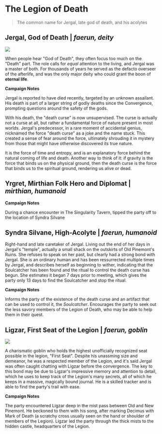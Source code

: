 # The Legion of Death

> The common name for Jergal, late god of death, and his acolytes

## Jergal, God of Death | _faerun, deity_

![](https://cdn.discordapp.com/attachments/1018201519100792943/1099844136108032060/Devlathar_ominous_dark_oil_painting_of_Jergal_God_of_Death_a_ho_8aabdfd5-4745-4b03-ad14-6f615d58321a.png)

When people hear "God of Death", they often focus too much on the "Death" part. The role calls for _equal_ attention to the living, and Jergal was a master of both. For thousands of years he served as the defacto overseer of the afterlife, and was the only major deity who could grant the boon of **eternal life**.

**Campaign Notes**

Jergal is reported to have died recently, targeted by an unknown assailant. His death is part of a larger string of godly deaths since the Convergence, prompting questions around the safety of the gods.

With his death, the "death curse" is now unsupervised. The curse is actually not a curse at all, but rather a fundamental force of nature present in most worlds. Jergal's predecessor, in a rare moment of accidental genius, nicknamed the force "death curse" as a joke and the name stuck. This created a sense of fear around the force, ultimately shrouding it in mystery from those that might have otherwise discovered its true nature.

It is the force of time and entropy, and is an explanatory force behind the natural coming of life and death. Another way to think of it: if gravity is the force that binds us on the physical ground, then the death curse is the force that binds us to the spiritual ground, rendering us alive or dead.

## Yrgret, Mirthian Folk Hero and Diplomat | _mirthian, humanoid_

**Campaign Notes**

During a chance encounter in The Singularity Tavern, tipped the party off to the location of Syndra Silvane

## Syndra Silvane, High-Acolyte | _faerun, humanoid_

Right-hand and late caretaker of Jergal. Living out the end of her days in Jergal's "temple", actually a small shack on the outskirts of Old Pinemont's Ruins. She refuses to speak on her past, but clearly had a strong bond with Jergal. She is an ordinary human and has been ressurrected multiple times by Jergal, and describes herself as beginning to wither, indicating that the Soulcatcher has been found and the ritual to control the death curse has begun. She estimates it began 7 days prior to meeting, which gives the party only 13 days to find the Soulcatcher and stop the ritual.

**Campaign Notes**

Informs the party of the existence of the death curse and an artifact that can be used to control it, the _Soulcatcher_. Encourages the party to seek out the less savory members of the Legion of Death, who may be able to help them in their quest.

## Ligzar, First Seat of the Legion | _faerun, goblin_

![](https://cdn.discordapp.com/attachments/1018201519100792943/1099887364622528572/Devlathar_Charismatic_young_goblin_wearing_a_slightly_oversized_faaa10b1-ff83-428b-9d51-ec12ed7cd2b4.png)

A charismatic goblin who holds the highest unofficially recognized seat possible in the legion, "First Seat". Despite his unassming size and demeanor, he was a respected member of the Legion, and it's said Jergal was often caught chatting with Ligzar before the convergence. The key to this bond may be due to Ligzar's impressive memory and attention to detail, which he uses to keep track of the Legion's many secrets, all of which he keeps in a massive, magically bound journal. He is a skilled tracker and is able to find the party's trail with ease.

**Campaign Notes**

The party encountered Ligzar deep in the mist pass between Old and New Pinemont. He beckoned to them with his song, after marking Decimus with Mark of Death (a scratchy cross usually seen on the hand or shoulder of members of the Legion). Ligzar led the party through the thick mists to the hidden castle, headquarters of the Legion.
